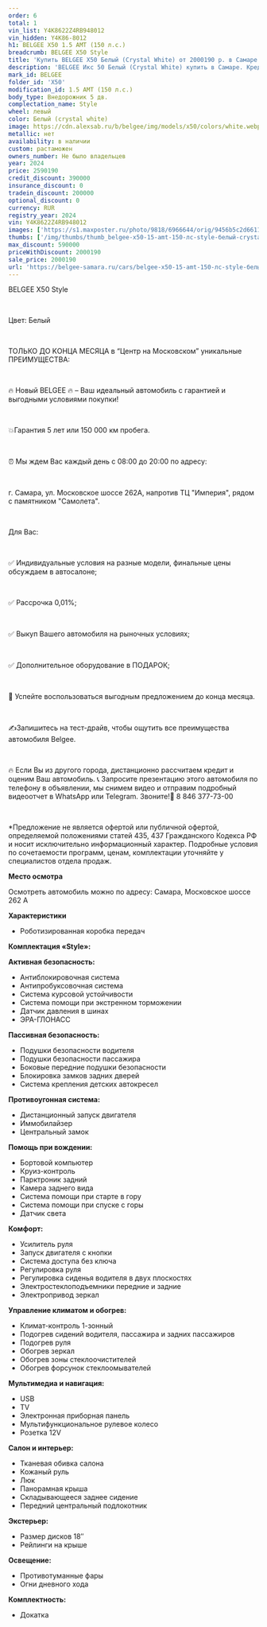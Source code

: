 ```yaml
---
order: 6
total: 1
vin_list: Y4K8622Z4RB948012
vin_hidden: Y4K86-8012
h1: BELGEE X50 1.5 AMT (150 л.с.)
breadcrumb: BELGEE X50 Style
title: 'Купить BELGEE X50 Белый (Crystal White) от 2000190 р. в Самаре. Цены и комплектации на новые авто в автосалоне официального дилера BELGEE'
description: 'BELGEE Икс 50 Белый (Crystal White) купить в Самаре. Кредит от 0,01%, авторассрочка, скидки на все автомобили от розничной цены. Гарантия 3 года или 100 000 км. Звонить по тел.: +7 (846) 377-73-00'
mark_id: BELGEE
folder_id: 'X50'
modification_id: 1.5 AMT (150 л.с.)
body_type: Внедорожник 5 дв.
complectation_name: Style
wheel: левый
color: Белый (crystal white)
image: https://cdn.alexsab.ru/b/belgee/img/models/x50/colors/white.webp
metallic: нет
availability: в наличии
custom: растаможен
owners_number: Не было владельцев
year: 2024
price: 2590190
credit_discount: 390000
insurance_discount: 0
tradein_discount: 200000
optional_discount: 0
currency: RUR
registry_year: 2024
vin: Y4K8622Z4RB948012
images: ['https://s1.maxposter.ru/photo/9818/6966644/orig/9456b5c2d66112fca2fceac343e562f9.jpg?sid=14&f6e0d929485ebad22b9a77a70364fb64', 'https://s1.maxposter.ru/photo/9818/6966644/orig/d6c723bc7289242f94dba145df231404.jpg?sid=14&f6e0d929485ebad22b9a77a70364fb64', 'https://s1.maxposter.ru/photo/9818/6966644/orig/034ea238a13256b76d06722132f3ec84.jpg?sid=14&f6e0d929485ebad22b9a77a70364fb64', 'https://s1.maxposter.ru/photo/9818/6966644/orig/16797b1bb86ccd83724007bf11c9b721.jpg?sid=14&f6e0d929485ebad22b9a77a70364fb64', 'https://s1.maxposter.ru/photo/9818/6966644/orig/3b2d71bd29ddec118264821b73abcda6.jpg?sid=14&f6e0d929485ebad22b9a77a70364fb64', 'https://s1.maxposter.ru/photo/9818/6966644/orig/769fe9bf63cce60d6909acd6607f5534.jpg?sid=14&f6e0d929485ebad22b9a77a70364fb64', 'https://s1.maxposter.ru/photo/9818/6966644/orig/711240c2373f90e4ccb2e65fa15a5412.jpg?sid=14&f6e0d929485ebad22b9a77a70364fb64', 'https://s1.maxposter.ru/photo/9818/6966644/orig/b43a192cb34f4b03882335126985ac11.jpg?sid=14&f6e0d929485ebad22b9a77a70364fb64', 'https://s1.maxposter.ru/photo/9818/6966644/orig/5ca200105654597e12d9ef66dca891e0.jpg?sid=14&f6e0d929485ebad22b9a77a70364fb64', 'https://s1.maxposter.ru/photo/9818/6966644/orig/d0a1f4b58192f5a72b0ff2565d1528ec.jpg?sid=14&f6e0d929485ebad22b9a77a70364fb64', 'https://s1.maxposter.ru/photo/9818/6966644/orig/4732671d4e538415e7db9963d2c35631.jpg?sid=14&f6e0d929485ebad22b9a77a70364fb64', 'https://s1.maxposter.ru/photo/9818/6966644/orig/5a9c484af6c8198d17972738d2e00fd8.jpg?sid=14&f6e0d929485ebad22b9a77a70364fb64', 'https://s1.maxposter.ru/photo/9818/6966644/orig/e0fe88edcfef17386a4263c7a88b8c53.jpg?sid=14&f6e0d929485ebad22b9a77a70364fb64', 'https://s1.maxposter.ru/photo/9818/6966644/orig/7b30ba57ce6ef2f9376f9634a882745c.jpg?sid=14&f6e0d929485ebad22b9a77a70364fb64', 'https://s1.maxposter.ru/photo/9818/6966644/orig/7a97e74b01666867cda7cb90a9d35cfa.jpg?sid=14&f6e0d929485ebad22b9a77a70364fb64', 'https://s1.maxposter.ru/photo/9818/6966644/orig/ce273e3852aa10cc523193ff71f22cc3.jpg?sid=14&f6e0d929485ebad22b9a77a70364fb64', 'https://s1.maxposter.ru/photo/9818/6966644/orig/7cfe8f7b51d28b653c750db095c2f1fb.jpg?sid=14&f6e0d929485ebad22b9a77a70364fb64', 'https://s1.maxposter.ru/photo/9818/6966644/orig/7f3934239827b6d558dc6f6ba9938a09.jpg?sid=14&f6e0d929485ebad22b9a77a70364fb64', 'https://s1.maxposter.ru/photo/9818/6966644/orig/9a3314804d1db9ba3b4d1d0d8ff36ceb.jpg?sid=14&f6e0d929485ebad22b9a77a70364fb64', 'https://s1.maxposter.ru/photo/9818/6966644/orig/2e44c21b8f850d2e7e218d6e8b57c6dc.jpg?sid=14&f6e0d929485ebad22b9a77a70364fb64', 'https://s1.maxposter.ru/photo/9818/6966644/orig/32eba74c0e3ec237a67774b99a14be6f.jpg?sid=14&f6e0d929485ebad22b9a77a70364fb64', 'https://s1.maxposter.ru/photo/9818/6966644/orig/e45b4f53835de5ab0dcf7e6f901d46c5.jpg?sid=14&f6e0d929485ebad22b9a77a70364fb64', 'https://s1.maxposter.ru/photo/9818/6966644/orig/ea383a9690c7fbc61b9612f3b120cd5c.jpg?sid=14&f6e0d929485ebad22b9a77a70364fb64', 'https://s1.maxposter.ru/photo/9818/6966644/orig/bca6428de31cbbbf04b1cb0b46639b78.jpg?sid=14&f6e0d929485ebad22b9a77a70364fb64', 'https://s1.maxposter.ru/photo/9818/6966644/orig/54d6b98c514659d55af4b3eeba821826.jpg?sid=14&f6e0d929485ebad22b9a77a70364fb64', 'https://s1.maxposter.ru/photo/9818/6966644/orig/2b383316968f6185d42bf5c791b3f1d1.jpg?sid=14&f6e0d929485ebad22b9a77a70364fb64', 'https://s1.maxposter.ru/photo/9818/6966644/orig/4a56f9a9ce049240d108e430ef3bd29a.jpg?sid=14&f6e0d929485ebad22b9a77a70364fb64', 'https://s1.maxposter.ru/photo/9818/6966644/orig/fa250ffddbe69b1742a221eeb69b30c3.jpg?sid=14&f6e0d929485ebad22b9a77a70364fb64', 'https://s1.maxposter.ru/photo/9818/6966644/orig/3173372e5ec8a0bb1ec6521ac7e0c639.jpg?sid=14&f6e0d929485ebad22b9a77a70364fb64']
thumbs: ['/img/thumbs/thumb_belgee-x50-15-amt-150-лс-style-белый-crystal-white-2024_562f9_0.webp', '/img/thumbs/thumb_belgee-x50-15-amt-150-лс-style-белый-crystal-white-2024_31404_1.webp', '/img/thumbs/thumb_belgee-x50-15-amt-150-лс-style-белый-crystal-white-2024_3ec84_2.webp', '/img/thumbs/thumb_belgee-x50-15-amt-150-лс-style-белый-crystal-white-2024_9b721_3.webp', '/img/thumbs/thumb_belgee-x50-15-amt-150-лс-style-белый-crystal-white-2024_bcda6_4.webp']
max_discount: 590000
priceWithDiscount: 2000190
sale_price: 2000190
url: 'https://belgee-samara.ru/cars/belgee-x50-15-amt-150-лс-style-белый-crystal-white-2024/'
---
```

<p>
 <p>
  ВЕLGEЕ X50 Style
  <br/>
 </p>
 <br/>
 <p>
  Цвет: Белый
  <br/>
 </p>
 <br/>
 <p>
  TOЛЬКО ДО KОНЦA MЕСЯЦА в “Центр на Московском” уникальныe ПPЕИMУЩЕСТВА:
  <br/>
 </p>
 <br/>
 <p>
  🔥 Новый ВЕLGЕЕ  🔥 – Ваш идеальный автомобиль с гарантией и выгодными условиями покупки!
  <br/>
 </p>
 <br/>
 <p>
  💥Гарантия 5 лет или 150 000 км пробега.
  <br/>
 </p>
 <br/>
 <p>
  ⏰ Мы ждем Вас каждый день с 08:00 до 20:00 по адресу:
  <br/>
 </p>
 <br/>
 <p>
  г. Самара, ул. Московское шоссе 262А, напротив ТЦ "Империя", рядом с памятником "Самолета".
  <br/>
 </p>
 <br/>
 <p>
  Для Вас:
  <br/>
 </p>
 <br/>
 <p>
  ✅ Индивидуальные условия на разные модели, финальные цены обсуждаем в автосалоне;
  <br/>
 </p>
 <br/>
 <p>
  ✅ Рассрочка 0,01%;
  <br/>
 </p>
 <br/>
 <p>
  ✅ Выкуп Вашего автомобиля на рыночных условиях;
  <br/>
 </p>
 <br/>
 <p>
  ✅ Дополнительное оборудование в ПОДАРОК;
  <br/>
 </p>
 <br/>
 <p>
  📆 Успейте воспользоваться выгодным предложением до конца месяца.
  <br/>
 </p>
 <br/>
 <p>
  ✍️Запишитесь на тест-драйв, чтобы ощутить все преимущества автомобиля Веlgее.
  <br/>
 </p>
 <br/>
 <p>
  🔥 Если Вы из другого города, дистанционно рассчитаем кредит и оценим Ваш автомобиль. 📞 Запросите презентацию этого автомобиля по телефону в объявлении, мы снимем видео и отправим подробный видеоотчет в WhаtsАрр или Теlеgrаm. Звоните!📲 8 846 377-73-00
  <br/>
 </p>
 <br/>
 <p>
  *Предложение не является офертой или публичной офертой, определяемой положениями статей 435, 437 Гражданского Кодекса РФ и носит исключительно информационный характер. Подробные условия по сочетаемости программ, ценам, комплектации уточняйте у специалистов отдела продаж.
 </p>
 <p>
  <strong>
   Место осмотра
  </strong>
 </p>
 <p>
  Осмотреть автомобиль можно по адресу: Самара, Московское шоссе 262 А
 </p>
 <p>
  <strong>
   Характеристики
  </strong>
 </p>
 <ul>
  <li>
   Роботизированная коробка передач
  </li>
 </ul>
 <p>
  <strong>
   Комплектация «Style»:
  </strong>
 </p>
 <p>
  <strong>
   Активная безопасность:
  </strong>
 </p>
 <ul>
  <li>
   Антиблокировочная система
  </li>
  <li>
   Антипробуксовочная система
  </li>
  <li>
   Система курсовой устойчивости
  </li>
  <li>
   Система помощи при экстренном торможении
  </li>
  <li>
   Датчик давления в шинах
  </li>
  <li>
   ЭРА-ГЛОНАСС
  </li>
 </ul>
 <p>
  <strong>
   Пассивная безопасность:
  </strong>
 </p>
 <ul>
  <li>
   Подушки безопасности водителя
  </li>
  <li>
   Подушки безопасности пассажира
  </li>
  <li>
   Боковые передние подушки безопасности
  </li>
  <li>
   Блокировка замков задних дверей
  </li>
  <li>
   Система крепления детских автокресел
  </li>
 </ul>
 <p>
  <strong>
   Противоугонная система:
  </strong>
 </p>
 <ul>
  <li>
   Дистанционный запуск двигателя
  </li>
  <li>
   Иммобилайзер
  </li>
  <li>
   Центральный замок
  </li>
 </ul>
 <p>
  <strong>
   Помощь при вождении:
  </strong>
 </p>
 <ul>
  <li>
   Бортовой компьютер
  </li>
  <li>
   Круиз-контроль
  </li>
  <li>
   Парктроник задний
  </li>
  <li>
   Камера заднего вида
  </li>
  <li>
   Система помощи при старте в гору
  </li>
  <li>
   Система помощи при спуске с горы
  </li>
  <li>
   Датчик света
  </li>
 </ul>
 <p>
  <strong>
   Комфорт:
  </strong>
 </p>
 <ul>
  <li>
   Усилитель руля
  </li>
  <li>
   Запуск двигателя с кнопки
  </li>
  <li>
   Система доступа без ключа
  </li>
  <li>
   Регулировка руля
  </li>
  <li>
   Регулировка сиденья водителя в двух плоскостях
  </li>
  <li>
   Электростеклоподъемники передние и задние
  </li>
  <li>
   Электропривод зеркал
  </li>
 </ul>
 <p>
  <strong>
   Управление климатом и обогрев:
  </strong>
 </p>
 <ul>
  <li>
   Климат-контроль 1-зонный
  </li>
  <li>
   Подогрев сидений водителя, пассажира и задних пассажиров
  </li>
  <li>
   Подогрев руля
  </li>
  <li>
   Обогрев зеркал
  </li>
  <li>
   Обогрев зоны стеклоочистителей
  </li>
  <li>
   Обогрев форсунок стеклоомывателей
  </li>
 </ul>
 <p>
  <strong>
   Мультимедиа и навигация:
  </strong>
 </p>
 <ul>
  <li>
   USB
  </li>
  <li>
   TV
  </li>
  <li>
   Электронная приборная панель
  </li>
  <li>
   Мультифункциональное рулевое колесо
  </li>
  <li>
   Розетка 12V
  </li>
 </ul>
 <p>
  <strong>
   Салон и интерьер:
  </strong>
 </p>
 <ul>
  <li>
   Тканевая обивка салона
  </li>
  <li>
   Кожаный руль
  </li>
  <li>
   Люк
  </li>
  <li>
   Панорамная крыша
  </li>
  <li>
   Складывающееся заднее сидение
  </li>
  <li>
   Передний центральный подлокотник
  </li>
 </ul>
 <p>
  <strong>
   Экстерьер:
  </strong>
 </p>
 <ul>
  <li>
   Размер дисков 18″
  </li>
  <li>
   Рейлинги на крыше
  </li>
 </ul>
 <p>
  <strong>
   Освещение:
  </strong>
 </p>
 <ul>
  <li>
   Противотуманные фары
  </li>
  <li>
   Огни дневного хода
  </li>
 </ul>
 <p>
  <strong>
   Комплектность:
  </strong>
 </p>
 <ul>
  <li>
   Докатка
  </li>
 </ul>
</p>
